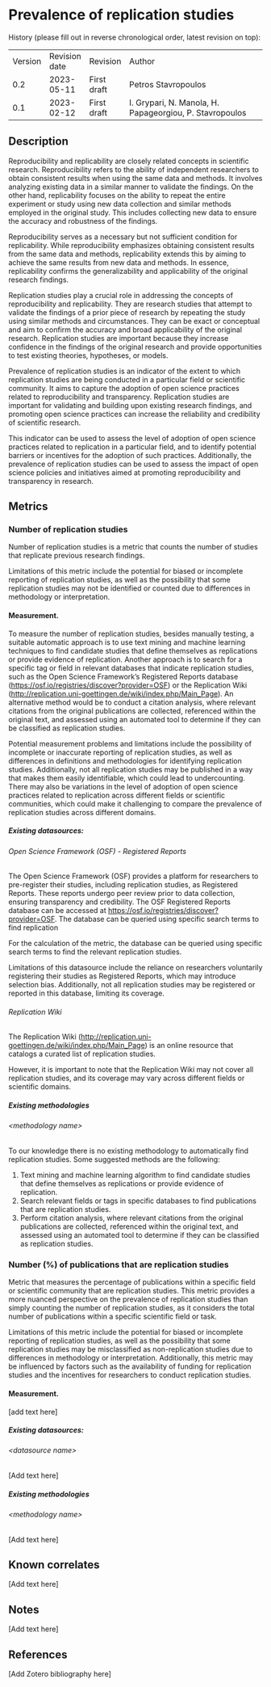 # Prevalence of replication studies

History (please fill out in reverse chronological order, latest revision
on top):

|         |               |             |                                                         |
| ------- | ------------- | ----------- | ------------------------------------------------------- |
| Version | Revision date | Revision    | Author                                                  |
| 0.2     | 2023-05-11    | First draft | Petros Stavropoulos                                     |
| 0.1     | 2023-02-12    | First draft | I. Grypari, N. Manola, H. Papageorgiou, P. Stavropoulos |

## Description

Reproducibility and replicability are closely related concepts in
scientific research. Reproducibility refers to the ability of
independent researchers to obtain consistent results when using the same
data and methods. It involves analyzing existing data in a similar
manner to validate the findings. On the other hand, replicability
focuses on the ability to repeat the entire experiment or study using
new data collection and similar methods employed in the original study.
This includes collecting new data to ensure the accuracy and robustness
of the findings.

Reproducibility serves as a necessary but not sufficient condition for
replicability. While reproducibility emphasizes obtaining consistent
results from the same data and methods, replicability extends this by
aiming to achieve the same results from new data and methods. In
essence, replicability confirms the generalizability and applicability
of the original research findings.

Replication studies play a crucial role in addressing the concepts of
reproducibility and replicability. They are research studies that
attempt to validate the findings of a prior piece of research by
repeating the study using similar methods and circumstances. They can be
exact or conceptual and aim to confirm the accuracy and broad
applicability of the original research. Replication studies are
important because they increase confidence in the findings of the
original research and provide opportunities to test existing theories,
hypotheses, or models.

Prevalence of replication studies is an indicator of the extent to which
replication studies are being conducted in a particular field or
scientific community. It aims to capture the adoption of open science
practices related to reproducibility and transparency. Replication
studies are important for validating and building upon existing research
findings, and promoting open science practices can increase the
reliability and credibility of scientific research.

This indicator can be used to assess the level of adoption of open
science practices related to replication in a particular field, and to
identify potential barriers or incentives for the adoption of such
practices. Additionally, the prevalence of replication studies can be
used to assess the impact of open science policies and initiatives aimed
at promoting reproducibility and transparency in research.

## Metrics

### Number of replication studies

Number of replication studies is a metric that counts the number of
studies that replicate previous research findings.

Limitations of this metric include the potential for biased or
incomplete reporting of replication studies, as well as the possibility
that some replication studies may not be identified or counted due to
differences in methodology or interpretation.

#### Measurement.

To measure the number of replication studies, besides manually testing,
a suitable automatic approach is to use text mining and machine learning
techniques to find candidate studies that define themselves as
replications or provide evidence of replication. Another approach is to
search for a specific tag or field in relevant databases that indicate
replication studies, such as the Open Science Framework's Registered
Reports database (<https://osf.io/registries/discover?provider=OSF>) or
the Replication Wiki
(<http://replication.uni-goettingen.de/wiki/index.php/Main_Page>). An
alternative method would be to conduct a citation analysis, where
relevant citations from the original publications are collected,
referenced within the original text, and assessed using an automated
tool to determine if they can be classified as replication studies.

Potential measurement problems and limitations include the possibility
of incomplete or inaccurate reporting of replication studies, as well as
differences in definitions and methodologies for identifying replication
studies. Additionally, not all replication studies may be published in a
way that makes them easily identifiable, which could lead to
undercounting. There may also be variations in the level of adoption of
open science practices related to replication across different fields or
scientific communities, which could make it challenging to compare the
prevalence of replication studies across different domains.

##### Existing datasources:

###### Open Science Framework (OSF) - Registered Reports

The Open Science Framework (OSF) provides a platform for researchers to
pre-register their studies, including replication studies, as Registered
Reports. These reports undergo peer review prior to data collection,
ensuring transparency and credibility. The OSF Registered Reports
database can be accessed at
<https://osf.io/registries/discover?provider=OSF>. The database can be
queried using specific search terms to find replication

For the calculation of the metric, the database can be queried using
specific search terms to find the relevant replication studies.

Limitations of this datasource include the reliance on researchers
voluntarily registering their studies as Registered Reports, which may
introduce selection bias. Additionally, not all replication studies may
be registered or reported in this database, limiting its coverage.

###### Replication Wiki

The Replication Wiki
(<http://replication.uni-goettingen.de/wiki/index.php/Main_Page>) is an
online resource that catalogs a curated list of replication studies.

However, it is important to note that the Replication Wiki may not cover
all replication studies, and its coverage may vary across different
fields or scientific domains.

##### Existing methodologies

###### \<methodology name\>

To our knowledge there is no existing methodology to automatically find
replication studies. Some suggested methods are the following:

1.  Text mining and machine learning algorithm to find candidate studies
    that define themselves as replications or provide evidence of
    replication.
2.  Search relevant fields or tags in specific databases to find
    publications that are replication studies.
3.  Perform citation analysis, where relevant citations from the
    original publications are collected, referenced within the original
    text, and assessed using an automated tool to determine if they can
    be classified as replication studies.

### Number (%) of publications that are replication studies

Metric that measures the percentage of publications within a specific
field or scientific community that are replication studies. This metric
provides a more nuanced perspective on the prevalence of replication
studies than simply counting the number of replication studies, as it
considers the total number of publications within a specific scientific
field or task.

Limitations of this metric include the potential for biased or
incomplete reporting of replication studies, as well as the possibility
that some replication studies may be misclassified as non-replication
studies due to differences in methodology or interpretation.
Additionally, this metric may be influenced by factors such as the
availability of funding for replication studies and the incentives for
researchers to conduct replication studies.

#### Measurement.

\[add text here\]

##### Existing datasources:

###### \<datasource name\>

\[Add text here\]

##### Existing methodologies

###### \<methodology name\>

\[Add text here\]

## Known correlates

\[Add text here\]

## Notes

\[Add text here\]

## References

\[Add Zotero bibliography here\]
